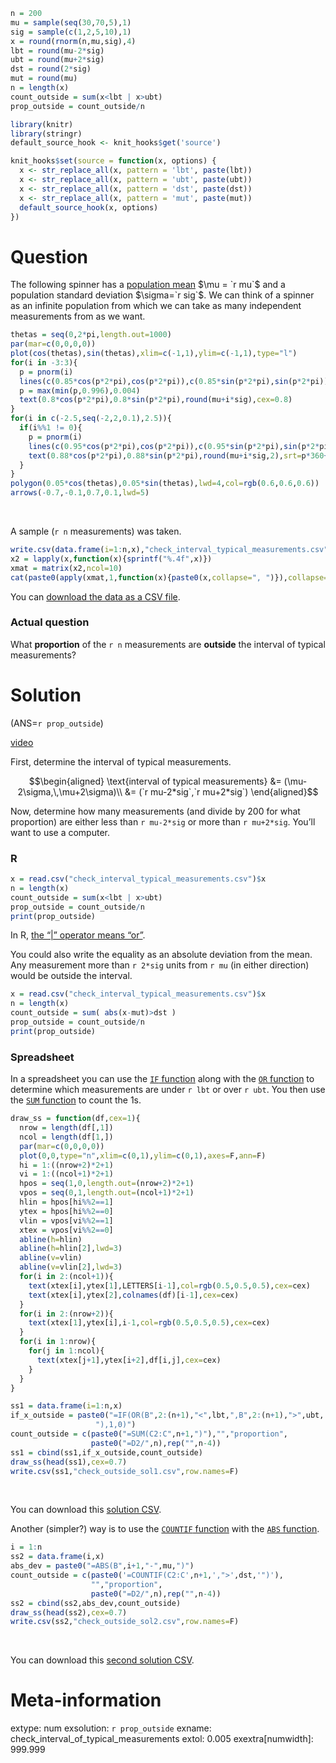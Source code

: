 ```r
n = 200
mu = sample(seq(30,70,5),1)
sig = sample(c(1,2,5,10),1)
x = round(rnorm(n,mu,sig),4)
lbt = round(mu-2*sig)
ubt = round(mu+2*sig)
dst = round(2*sig)
mut = round(mu)
n = length(x)
count_outside = sum(x<lbt | x>ubt)
prop_outside = count_outside/n

library(knitr)
library(stringr)
default_source_hook <- knit_hooks$get('source')

knit_hooks$set(source = function(x, options) {
  x <- str_replace_all(x, pattern = 'lbt', paste(lbt))
  x <- str_replace_all(x, pattern = 'ubt', paste(ubt))
  x <- str_replace_all(x, pattern = 'dst', paste(dst))
  x <- str_replace_all(x, pattern = 'mut', paste(mut))
  default_source_hook(x, options)
})
```


Question
========

The following spinner has a [population mean](https://en.wikipedia.org/wiki/Mean){target="blank"} $\mu = `r mu`$ and a population standard deviation $\sigma=`r sig`$. We can think of a spinner as an infinite population from which we can take as many independent measurements from as we want.

```r
thetas = seq(0,2*pi,length.out=1000)
par(mar=c(0,0,0,0))
plot(cos(thetas),sin(thetas),xlim=c(-1,1),ylim=c(-1,1),type="l")
for(i in -3:3){
  p = pnorm(i)
  lines(c(0.85*cos(p*2*pi),cos(p*2*pi)),c(0.85*sin(p*2*pi),sin(p*2*pi)),lwd=3)
  p = max(min(p,0.996),0.004)
  text(0.8*cos(p*2*pi),0.8*sin(p*2*pi),round(mu+i*sig),cex=0.8)
}
for(i in c(-2.5,seq(-2,2,0.1),2.5)){
  if(i%%1 != 0){
    p = pnorm(i)
    lines(c(0.95*cos(p*2*pi),cos(p*2*pi)),c(0.95*sin(p*2*pi),sin(p*2*pi)))
    text(0.88*cos(p*2*pi),0.88*sin(p*2*pi),round(mu+i*sig,2),srt=p*360+180*(p>0.25 & p<0.75),cex=0.6)
  }
}
polygon(0.05*cos(thetas),0.05*sin(thetas),lwd=4,col=rgb(0.6,0.6,0.6))
arrows(-0.7,-0.1,0.7,0.1,lwd=5)
```
\

A sample (`r n` measurements) was taken.

```r
write.csv(data.frame(i=1:n,x),"check_interval_typical_measurements.csv",row.names=F)
x2 = lapply(x,function(x){sprintf("%.4f",x)})
xmat = matrix(x2,ncol=10)
cat(paste0(apply(xmat,1,function(x){paste0(x,collapse=", ")}),collapse=",\n"))
```

You can [download the data as a CSV file](check_interval_typical_measurements.csv).

### Actual question

What **proportion** of the `r n` measurements are **outside** the interval of typical measurements?



Solution
========

(ANS=`r prop_outside`)

[video](https://vimeo.com/531910349){target="_blank"}

First, determine the interval of typical measurements.

$$\begin{aligned}
\text{interval of typical measurements} &= (\mu-2\sigma,\,\mu+2\sigma)\\ &= (`r mu-2*sig`,`r mu+2*sig`)
\end{aligned}$$

Now, determine how many measurements (and divide by 200 for what proportion) are either less than `r mu-2*sig` or more than `r mu+2*sig`. You'll want to use a computer.

### R


```r
x = read.csv("check_interval_typical_measurements.csv")$x
n = length(x)
count_outside = sum(x<lbt | x>ubt)
prop_outside = count_outside/n
print(prop_outside)
```

In R, [the "|" operator means "or"](https://www.statmethods.net/management/operators.html){target="blank"}.

You could also write the equality as an absolute deviation from the mean. Any measurement more than `r 2*sig` units from `r mu` (in either direction) would be outside the interval.

```r
x = read.csv("check_interval_typical_measurements.csv")$x
n = length(x)
count_outside = sum( abs(x-mut)>dst )
prop_outside = count_outside/n
print(prop_outside)
```


### Spreadsheet

In a spreadsheet you can use the [`IF` function](https://wiki.openoffice.org/wiki/Documentation/How_Tos/Calc:_IF_function){target="blank"} along with the [`OR` function](https://wiki.openoffice.org/wiki/Documentation/How_Tos/Calc:_OR_function){target="blank"} to determine which measurements are under `r lbt` or over `r ubt`. You then use the [`SUM` function](https://wiki.openoffice.org/wiki/Documentation/How_Tos/Calc:_SUM_function){target="blank"} to count the 1s.

```r
draw_ss = function(df,cex=1){
  nrow = length(df[,1])
  ncol = length(df[1,])
  par(mar=c(0,0,0,0))
  plot(0,0,type="n",xlim=c(0,1),ylim=c(0,1),axes=F,ann=F)
  hi = 1:((nrow+2)*2+1)
  vi = 1:((ncol+1)*2+1)
  hpos = seq(1,0,length.out=(nrow+2)*2+1)
  vpos = seq(0,1,length.out=(ncol+1)*2+1)
  hlin = hpos[hi%%2==1]
  ytex = hpos[hi%%2==0]
  vlin = vpos[vi%%2==1]
  xtex = vpos[vi%%2==0]
  abline(h=hlin)
  abline(h=hlin[2],lwd=3)
  abline(v=vlin)
  abline(v=vlin[2],lwd=3)
  for(i in 2:(ncol+1)){
    text(xtex[i],ytex[1],LETTERS[i-1],col=rgb(0.5,0.5,0.5),cex=cex)
    text(xtex[i],ytex[2],colnames(df)[i-1],cex=cex)
  }    
  for(i in 2:(nrow+2)){
    text(xtex[1],ytex[i],i-1,col=rgb(0.5,0.5,0.5),cex=cex)
  }
  for(i in 1:nrow){
    for(j in 1:ncol){
      text(xtex[j+1],ytex[i+2],df[i,j],cex=cex)
    }
  }
}

ss1 = data.frame(i=1:n,x)
if_x_outside = paste0("=IF(OR(B",2:(n+1),"<",lbt,",B",2:(n+1),">",ubt,
                   "),1,0)")
count_outside = c(paste0("=SUM(C2:C",n+1,")"),"","proportion",
                  paste0("=D2/",n),rep("",n-4))
ss1 = cbind(ss1,if_x_outside,count_outside)
draw_ss(head(ss1),cex=0.7)
write.csv(ss1,"check_outside_sol1.csv",row.names=F)
```
\

You can download this [solution CSV](check_outside_sol1.csv).


Another (simpler?) way is to use the [`COUNTIF` function](https://wiki.openoffice.org/wiki/Documentation/How_Tos/Calc:_COUNTIF_function){target="blank"} with the [`ABS` function](https://wiki.openoffice.org/wiki/Documentation/How_Tos/Calc:_ABS_function){target="blank"}.

```r
i = 1:n
ss2 = data.frame(i,x)
abs_dev = paste0("=ABS(B",i+1,"-",mu,")")
count_outside = c(paste0('=COUNTIF(C2:C',n+1,',">',dst,'")'),
                  "","proportion",
                  paste0("=D2/",n),rep("",n-4))
ss2 = cbind(ss2,abs_dev,count_outside)
draw_ss(head(ss2),cex=0.7)
write.csv(ss2,"check_outside_sol2.csv",row.names=F)
```
\

You can download this [second solution CSV](check_outside_sol2.csv).


Meta-information
================
extype: num
exsolution: `r prop_outside`
exname: check_interval_of_typical_measurements
extol: 0.005
exextra[numwidth]: 999.999

